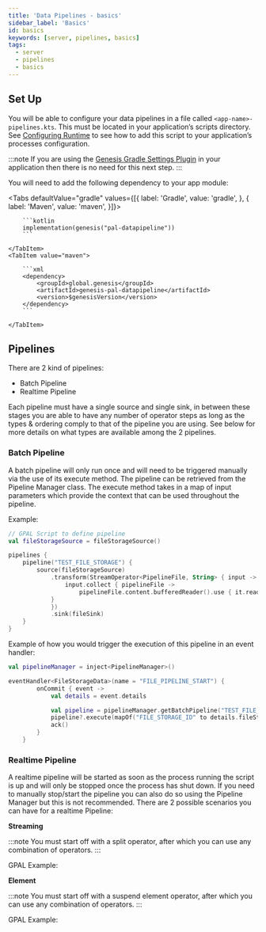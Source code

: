 ```yaml
---
title: 'Data Pipelines - basics'
sidebar_label: 'Basics'
id: basics
keywords: [server, pipelines, basics]
tags:
  - server
  - pipelines
  - basics
---
```



## Set Up

You will be able to configure your data pipelines in a file called `<app-name>-pipelines.kts`. This must be located in your application’s scripts directory. See [Configuring Runtime](/server/data-pipelines/configuring-runtime/) to see how to add this script to your application’s processes configuration.

:::note
If you are using the [Genesis Gradle Settings Plugin](/operations/project-structure/settings-plugin/) in your application then there is no need for this next step.
:::

You will need to add the following dependency to your app module:

<Tabs defaultValue="gradle" values={[{ label: 'Gradle', value: 'gradle', }, { label: 'Maven', value: 'maven', }]}>
    <TabItem value="gradle">

        ```kotlin
        implementation(genesis("pal-datapipeline"))
        ```

    </TabItem>
    <TabItem value="maven">

        ```xml
        <dependency>
            <groupId>global.genesis</groupId>
            <artifactId>genesis-pal-datapipeline</artifactId>
            <version>$genesisVersion</version>
        </dependency>
        ```

    </TabItem>
</Tabs>

## Pipelines

There are 2 kind of pipelines:

- Batch Pipeline
- Realtime Pipeline

Each pipeline must have a single source and single sink, in between these stages you are able to have any number of operator steps as long as the types & ordering comply to that of the pipeline you are using.
See below for more details on what types are available among the 2 pipelines.

### Batch Pipeline

A batch pipeline will only run once and will need to be triggered manually via the use of its execute method. The pipeline can be retrieved from the Pipeline Manager class.
The execute method takes in a map of input parameters which provide the context that can be used throughout the pipeline.

Example:
```kotlin
// GPAL Script to define pipeline
val fileStorageSource = fileStorageSource()

pipelines {
    pipeline("TEST_FILE_STORAGE") {
        source(fileStorageSource)
            .transform(StreamOperator<PipelineFile, String> { input -> flow {
                input.collect { pipelineFile ->
                    pipelineFile.content.bufferedReader().use { it.readText() } }
            }
            })
            .sink(fileSink)
    }
}
```

Example of how you would trigger the execution of this pipeline in an event handler:
```kotlin
val pipelineManager = inject<PipelineManager>()

eventHandler<FileStorageData>(name = "FILE_PIPELINE_START") {
        onCommit { event ->
            val details = event.details

            val pipeline = pipelineManager.getBatchPipeline("TEST_FILE_STORAGE")
            pipeline?.execute(mapOf("FILE_STORAGE_ID" to details.fileStorageId, "FILE_NAME" to details.fileName))
            ack()
        }
    }
```

### Realtime Pipeline

A realtime pipeline will be started as soon as the process running the script is up and will only be stopped once the process has shut down. If you need to manually stop/start the pipeline you can also do so using the Pipeline Manager but this is not recommended. There are 2 possible scenarios you can have for a realtime Pipeline:

**Streaming**

:::note
You must start off with a split operator, after which you can use any combination of operators.
:::

GPAL Example:


**Element**

:::note
You must start off with a suspend element operator, after which you can use any combination of operators.
:::

GPAL Example:



